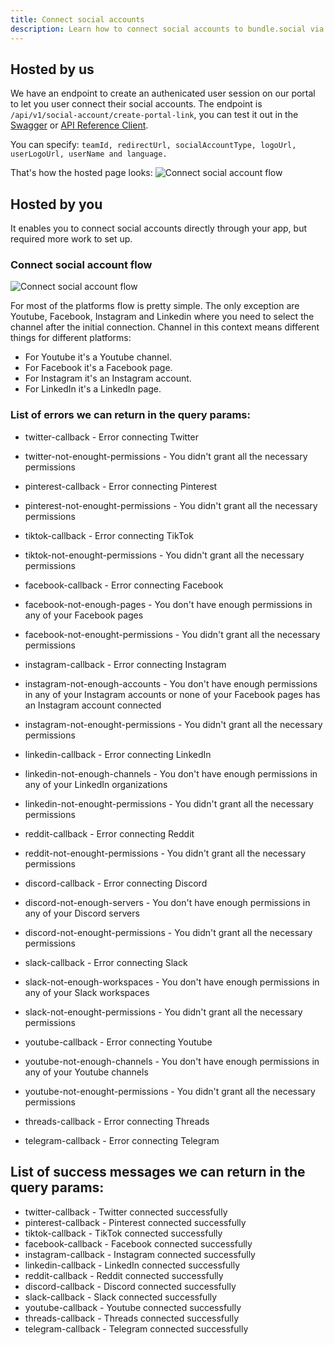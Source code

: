 ```yaml
---
title: Connect social accounts
description: Learn how to connect social accounts to bundle.social via API.
---
```


## Hosted by us

We have an endpoint to create an authenicated user session on our portal to let you user connect their social accounts.
The endpoint is `/api/v1/social-account/create-portal-link`, you can test it out in the 
[Swagger](https://api.bundle.social/swagger#/socialAccount/socialAccount.createPortalLink) or [API Reference Client](/api-reference/client/socialaccount/create-portal-link).

You can specify: `teamId, redirectUrl, socialAccountType, logoUrl, userLogoUrl, userName and language.`

That's how the hosted page looks:
![Connect social account flow](/images/api-reference/connect-social-account/connect-social-account-hosted.png)

## Hosted by you

It enables you to connect social accounts directly through your app, but required more work to set up.

### Connect social account flow
![Connect social account flow](/images/api-reference/connect-social-account/connect-social-account.png)

For most of the platforms flow is pretty simple.
The only exception are Youtube, Facebook, Instagram and Linkedin where you need to select the channel after the initial connection. Channel in this context means different things for different platforms:

- For Youtube it's a Youtube channel.
- For Facebook it's a Facebook page.
- For Instagram it's an Instagram account.
- For LinkedIn it's a LinkedIn page.

### List of errors we can return in the query params:
- twitter-callback - Error connecting Twitter
- twitter-not-enought-permissions - You didn't grant all the necessary permissions

- pinterest-callback - Error connecting Pinterest
- pinterest-not-enought-permissions - You didn't grant all the necessary permissions

- tiktok-callback - Error connecting TikTok
- tiktok-not-enought-permissions - You didn't grant all the necessary permissions

- facebook-callback - Error connecting Facebook
- facebook-not-enough-pages - You don't have enough permissions in any of your Facebook pages
- facebook-not-enought-permissions - You didn't grant all the necessary permissions

- instagram-callback - Error connecting Instagram
- instagram-not-enough-accounts - You don't have enough permissions in any of your Instagram accounts or none of your Facebook pages has an Instagram account connected
- instagram-not-enought-permissions - You didn't grant all the necessary permissions

- linkedin-callback - Error connecting LinkedIn
- linkedin-not-enough-channels - You don't have enough permissions in any of your LinkedIn organizations
- linkedin-not-enought-permissions - You didn't grant all the necessary permissions

- reddit-callback - Error connecting Reddit
- reddit-not-enought-permissions - You didn't grant all the necessary permissions

- discord-callback - Error connecting Discord
- discord-not-enough-servers - You don't have enough permissions in any of your Discord servers
- discord-not-enought-permissions - You didn't grant all the necessary permissions

- slack-callback - Error connecting Slack
- slack-not-enough-workspaces - You don't have enough permissions in any of your Slack workspaces
- slack-not-enought-permissions - You didn't grant all the necessary permissions

- youtube-callback - Error connecting Youtube
- youtube-not-enough-channels - You don't have enough permissions in any of your Youtube channels
- youtube-not-enought-permissions - You didn't grant all the necessary permissions

- threads-callback - Error connecting Threads
- telegram-callback - Error connecting Telegram


## List of success messages we can return in the query params:
- twitter-callback - Twitter connected successfully
- pinterest-callback - Pinterest connected successfully
- tiktok-callback - TikTok connected successfully
- facebook-callback - Facebook connected successfully
- instagram-callback - Instagram connected successfully
- linkedin-callback - LinkedIn connected successfully
- reddit-callback - Reddit connected successfully
- discord-callback - Discord connected successfully
- slack-callback - Slack connected successfully
- youtube-callback - Youtube connected successfully
- threads-callback - Threads connected successfully
- telegram-callback - Telegram connected successfully